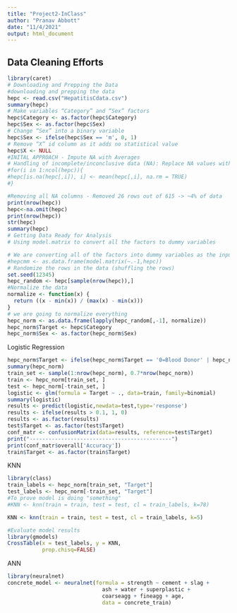 ```yaml
---
title: "Project2-InClass"
author: "Pranav Abbott"
date: "11/4/2021"
output: html_document
---
```


## Data Cleaning Efforts

```r
library(caret)
# Downloading and Prepping the Data
#downloading and prepping the data
hepc <- read.csv("HepatitisCdata.csv")
summary(hepc)
# Make variables “Category” and “Sex” factors
hepc$Category <- as.factor(hepc$Category)
hepc$Sex <- as.factor(hepc$Sex)
# Change “Sex” into a binary variable
hepc$Sex <- ifelse(hepc$Sex == 'm', 0, 1)
# Remove “X” id column as it adds no statistical value
hepc$X <- NULL
#INITAL APPROACH - Impute NA with Averages
# Handling of incomplete/inconclusive data (NA): Replace NA values with averages of the target category for the given blood level in question
#for(i in 1:ncol(hepc)){ 
#hepc[is.na(hepc[,i]), i] <- mean(hepc[,i], na.rm = TRUE)
#}

#Removing all NA columns - Removed 26 rows out of 615 -> ~4% of data
print(nrow(hepc))
hepc<-na.omit(hepc)
print(nrow(hepc))
str(hepc)
summary(hepc)
# Getting Data Ready for Analysis
# Using model.matrix to convert all the factors to dummy variables

# We are converting all of the factors into dummy variables as the input into knn has to be numeric
#hepcmm <- as.data.frame(model.matrix(~.-1,hepc))
# Randomize the rows in the data (shuffling the rows)
set.seed(12345)
hepc_random <- hepc[sample(nrow(hepc)),]
#Normalize the data
normalize <- function(x) {
  return ((x - min(x)) / (max(x) - min(x)))
}
# we are going to normalize everything 
hepc_norm <- as.data.frame(lapply(hepc_random[,-1], normalize))
hepc_norm$Target <- hepc$Category
hepc_norm$Sex <- as.factor(hepc_norm$Sex)
```

Logistic Regression
```r
hepc_norm$Target <- ifelse(hepc_norm$Target == '0=Blood Donor' | hepc_norm$Target == '0s=suspect Blood Donor', 0, 1) 
summary(hepc_norm)
train_set <- sample(1:nrow(hepc_norm), 0.7*nrow(hepc_norm))
train <- hepc_norm[train_set, ]
test <- hepc_norm[-train_set, ]
logistic <- glm(formula = Target ~ ., data=train, family=binomial)
summary(logistic)
results <- predict(logistic,newdata=test,type='response')
results <- ifelse(results > 0.1, 1, 0)
results <- as.factor(results)
test$Target <- as.factor(test$Target)
conf_matr <- confusionMatrix(data=results, reference=test$Target)
print("---------------------------------------------")
print(conf_matr$overall['Accuracy'])
train$Target <- as.factor(train$Target)
```

KNN
```r
library(class)
train_labels <- hepc_norm[train_set, "Target"]
test_labels <- hepc_norm[-train_set, "Target"]
#To prove model is doing "something"
#KNN <- knn(train = train, test = test, cl = train_labels, k=78)

KNN <- knn(train = train, test = test, cl = train_labels, k=5)

#Evaluate model results
library(gmodels)
CrossTable(x = test_labels, y = KNN, 
           prop.chisq=FALSE)
```
ANN
```r
library(neuralnet)
concrete_model <- neuralnet(formula = strength ~ cement + slag +
                              ash + water + superplastic + 
                              coarseagg + fineagg + age,
                              data = concrete_train)

```
